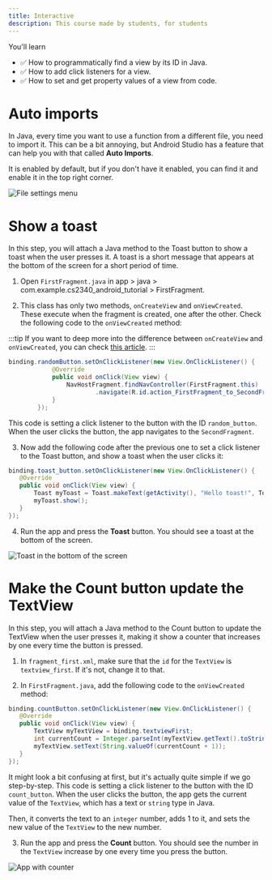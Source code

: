 ```yaml
---
title: Interactive
description: This course made by students, for students 
---
```


You'll learn

- ✅ How to programmatically find a view by its ID in Java.
- ✅ How to add click listeners for a view.
- ✅ How to set and get property values of a view from code.

# Auto imports

In Java, every time you want to use a function from a different file, you need to import it. This can be a bit annoying, but Android Studio has a feature that can help you with that called **Auto Imports**.

It is enabled by default, but if you don't have it enabled, you can find it and enable it in the top right corner.

![File settings menu](/cs2340-android-tutorial/file-settings-menu.png)

# Show a toast

In this step, you will attach a Java method to the Toast button to show a toast when the user presses it. A toast is a short message that appears at the bottom of the screen for a short period of time.

1. Open `FirstFragment.java` in app > java > com.example.cs2340_android_tutorial > FirstFragment.

2. This class has only two methods, `onCreateView` and `onViewCreated`. These execute when the fragment is created, one after the other. Check the following code to the `onViewCreated` method:

:::tip
If you want to deep more into the difference between `onCreateView` and `onViewCreated`, you can check [this article](https://medium.com/@abdulqadirtr/deep-dive-into-fragments-when-to-use-oncreate-oncreateview-and-onviewcreated-33faf6454955).
:::

```java
binding.randomButton.setOnClickListener(new View.OnClickListener() {
            @Override
            public void onClick(View view) {
                NavHostFragment.findNavController(FirstFragment.this)
                        .navigate(R.id.action_FirstFragment_to_SecondFragment);
            }
        });
```

This code is setting a click listener to the button with the ID `random_button`. When the user clicks the button, the app navigates to the `SecondFragment`.

3. Now add the following code after the previous one to set a click listener to the Toast button, and show a toast when the user clicks it:

```java
binding.toast_button.setOnClickListener(new View.OnClickListener() {
   @Override
   public void onClick(View view) {
       Toast myToast = Toast.makeText(getActivity(), "Hello toast!", Toast.LENGTH_SHORT);
       myToast.show();
   }
});
```

4. Run the app and press the **Toast** button. You should see a toast at the bottom of the screen.

![Toast in the bottom of the screen](/cs2340-android-tutorial/toast-bottom-screen.png)

# Make the Count button update the TextView

In this step, you will attach a Java method to the Count button to update the TextView when the user presses it, making it show a counter that increases by one every time the button is pressed.

1. In `fragment_first.xml`, make sure that the `id` for the `TextView` is `textview_first`. If it's not, change it to that.

2. In `FirstFragment.java`, add the following code to the `onViewCreated` method:

```java
binding.countButton.setOnClickListener(new View.OnClickListener() {
   @Override
   public void onClick(View view) {
       TextView myTextView = binding.textviewFirst;
       int currentCount = Integer.parseInt(myTextView.getText().toString());
       myTextView.setText(String.valueOf(currentCount + 1));
   }
});
```

It might look a bit confusing at first, but it's actually quite simple if we go step-by-step. This code is setting a click listener to the button with the ID `count_button`. 
When the user clicks the button, the app gets the current value of the `TextView`, which has a text or `string` type in Java.
    
Then, it converts the text to an `integer` number, adds 1 to it, and sets the new value of the `TextView` to the new number.

3. Run the app and press the **Count** button. You should see the number in the `TextView` increase by one every time you press the button.

![App with counter](/cs2340-android-tutorial/app-with-counter.png)